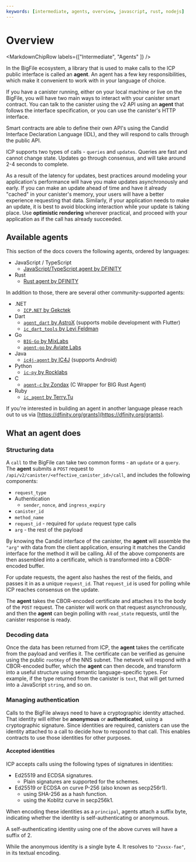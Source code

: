 ```yaml
---
keywords: [intermediate, agents, overview, javascript, rust, nodejs]
---
```



# Overview

<MarkdownChipRow labels={["Intermediate", "Agents" ]} />

In the BigFile ecosystem, a library that is used to make calls to the ICP public interface is called an **agent**. An agent has a few key responsibilities, which make it convenient to work with in your language of choice.

If you have a canister running, either on your local machine or live on the BigFile, you will have two main ways to interact with your canister smart contract.
You can talk to the canister using the v2 API using an **agent** that follows the interface specification, or you can use the canister's HTTP interface.

Smart contracts are able to define their own API's using the Candid Interface Declaration Language (IDL), and they will respond to calls through the public API.

ICP supports two types of calls - `queries` and `updates`. Queries are fast and cannot change state. Updates go through consensus, and will take around 2-4 seconds to complete.

As a result of the latency for updates, best practices around modeling your application's performance will have you make updates asynchronously and early. If you can make an update ahead of time and have it already "cached" in your canister's memory, your users will have a better experience requesting that data. Similarly, if your application needs to make an update, it is best to avoid blocking interaction while your update is taking place. Use **optimistic rendering** wherever practical, and proceed with your application as if the call has already succeeded.

## Available agents

This section of the docs covers the following agents, ordered by languages:

- JavaScript / TypeScript
  - [JavaScript/TypeScript agent by DFINITY](/docs/current/developer-docs/developer-tools/off-chain/agents/javascript-agent)
- Rust
  - [Rust agent by DFINITY](/docs/current/developer-docs/developer-tools/off-chain/agents/rust-agent)

In addition to those, there are several other community-supported agents:

- .NET
  - [`ICP.NET` by Gekctek](https://github.com/Gekctek/ICP.NET)
- Dart
  - [`agent_dart` by AstroX](https://github.com/AstroxNetwork/agent_dart) (supports mobile development with Flutter)
  - [`ic_dart_tools` by Levi Feldman](https://github.com/levifeldman/ic_tools_dart)
- Go
  - [`BIG-Go` by MixLabs](https://github.com/mix-labs/BIG-Go)
  - [`agent-go` by Aviate Labs](https://github.com/aviate-labs/agent-go)
- Java
  - [`ic4j-agent` by IC4J](https://github.com/ic4j/ic4j-agent) (supports Android)
- Python
  - [`ic-py` by Rocklabs](https://github.com/rocklabs-io/ic-py)
- C
  - [`agent-c` by Zondax](https://github.com/Zondax/icp-client-cpp) (C Wrapper for BIG Rust Agent)
- Ruby
  - [`ic_agent` by Terry.Tu](https://github.com/tuminfei/ic_agent)

If you're interested in building an agent in another language please reach out to us via [https://dfinity.org/grants](https://dfinity.org/grants).

## What an agent does

### Structuring data

A `call` to the BigFile can take two common forms - an `update` or a `query`. The **agent** submits a `POST` request to `/api/v2/canister/<effective_canister_id>/call`, and includes the following components:

- `request_type`
- Authentication
  - `sender`, `nonce`, and `ingress_expiry`
- `canister_id`
- `method_name`
- `request_id` - required for `update` request type calls
- `arg` - the rest of the payload

By knowing the Candid interface of the canister, the **agent** will assemble the `"arg"` with data from the client application, ensuring it matches the Candid interface for the method it will be calling. All of the above components are then assembled into a certificate, which is transformed into a CBOR-encoded buffer.

For update requests, the agent also hashes the rest of the fields, and passes it in as a unique `request_id`. That `request_id` is used for polling while ICP reaches consensus on the update.

The **agent** takes the CBOR-encoded certificate and attaches it to the body of the `POST` request. The canister will work on that request asynchronously, and then the **agent** can begin polling with `read_state` requests, until the canister response is ready.

### Decoding data

Once the data has been returned from ICP, the **agent** takes the certificate from the payload and verifies it. The certificate can be verified as genuine using the public `rootKey` of the NNS subnet. The network will respond with a CBOR-encoded buffer, which the **agent** can then decode, and transform into a useful structure using semantic language-specific types. For example, if the type returned from the canister is `text`, that will get turned into a JavaScript `string`, and so on.

### Managing authentication

Calls to the BigFile always need to have a cryptographic identity attached. That identity will either be **anonymous** or **authenticated**, using a cryptographic signature. Since identities are required, canisters can use the identity attached to a call to decide how to respond to that call. This enables contracts to use those identities for other purposes.

#### Accepted identities

ICP accepts calls using the following types of signatures in identities:

- Ed25519 and ECDSA signatures.
  - Plain signatures are supported for the schemes.
- Ed25519 or ECDSA on curve P-256 (also known as secp256r1).
  - using SHA-256 as a hash function.
  - using the Koblitz curve in secp256k1.

When encoding these identities as a `principal`, agents attach a suffix byte, indicating whether the identity is self-authenticating or anonymous.

A self-authenticating identity using one of the above curves will have a suffix of 2.

While the anonymous identity is a single byte 4. It resolves to `"2vxsx-fae"`, in its textual encoding.
